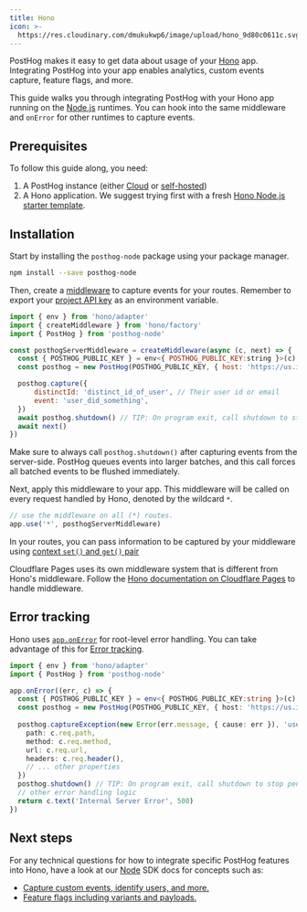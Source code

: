 ```yaml
---
title: Hono
icon: >-
  https://res.cloudinary.com/dmukukwp6/image/upload/hono_9d80c0611c.svg
---
```


PostHog makes it easy to get data about usage of your [Hono](https://hono.dev/) app. Integrating PostHog into your app enables analytics, custom events capture, feature flags, and more.

This guide walks you through integrating PostHog with your Hono app running on the [Node.js](https://hono.dev/docs/getting-started/nodejs) runtimes. You can hook into the same middleware and `onError` for other runtimes to capture events.

## Prerequisites

To follow this guide along, you need:

1. A PostHog instance (either [Cloud](https://app.posthog.com/signup) or [self-hosted](/docs/self-host))
2. A Hono application. We suggest trying first with a fresh [Hono Node.js starter template](https://hono.dev/docs/getting-started/nodejs#_1-setup).

## Installation

Start by installing the `posthog-node` package using your package manager.
```sh
npm install --save posthog-node
```

Then, create a [middleware](https://hono.dev/docs/guides/middleware) to capture events for your routes. Remember to export your [project API key](https://us.posthog.com/settings/project#variables) as an environment variable.

```js file=index.ts
import { env } from 'hono/adapter'
import { createMiddleware } from 'hono/factory'
import { PostHog } from 'posthog-node'

const posthogServerMiddleware = createMiddleware(async (c, next) => {
  const { POSTHOG_PUBLIC_KEY } = env<{ POSTHOG_PUBLIC_KEY:string }>(c)
  const posthog = new PostHog(POSTHOG_PUBLIC_KEY, { host: 'https://us.i.posthog.com' })

  posthog.capture({
      distinctId: 'distinct_id_of_user', // Their user id or email
      event: 'user_did_something',
  })
  await posthog.shutdown() // TIP: On program exit, call shutdown to stop pending pollers and flush any remaining events
  await next()
})
```

<CalloutBox icon="IconInfo" title="Shutdown">

Make sure to always call `posthog.shutdown()` after capturing events from the server-side. PostHog queues events into larger batches, and this call forces all batched events to be flushed immediately.

</CalloutBox>

Next, apply this middleware to your app. This middleware will be called on every request handled by Hono, denoted by the wildcard `*`.

```ts file=index.ts
// use the middleware on all (*) routes.
app.use('*', posthogServerMiddleware)
```

In your routes, you can pass information to be captured by your middleware using [context `set()` and `get()` pair](https://hono.dev/docs/api/context#set-get)

<CalloutBox icon="IconInfo" title="Cloudflare Pages">

Cloudflare Pages uses its own middleware system that is different from Hono's middleware. Follow the [Hono documentation on Cloudflare Pages](https://hono.dev/docs/getting-started/cloudflare-pages#cloudflare-pages-middleware) to handle middleware. 

</CalloutBox>

## Error tracking

Hono uses [`app.onError`](https://hono.dev/docs/api/exception#handling-httpexception) for root-level error handling. You can take advantage of this for [Error tracking](/docs/error-tracking).

```ts file=index.ts
import { env } from 'hono/adapter'
import { PostHog } from 'posthog-node'

app.onError((err, c) => {
  const { POSTHOG_PUBLIC_KEY } = env<{ POSTHOG_PUBLIC_KEY:string }>(c)
  const posthog = new PostHog(POSTHOG_PUBLIC_KEY, { host: 'https://us.i.posthog.com' })
  
  posthog.captureException(new Error(err.message, { cause: err }), 'user_distinct_id_with_err_rethrow', {
    path: c.req.path,
    method: c.req.method,
    url: c.req.url,
    headers: c.req.header(),
    // ... other properties
  })
  posthog.shutdown() // TIP: On program exit, call shutdown to stop pending pollers and flush any remaining events
  // other error handling logic
  return c.text('Internal Server Error', 500)
})
```

## Next steps

For any technical questions for how to integrate specific PostHog features into Hono, have a look at our [Node](/docs/libraries/node) SDK docs for concepts such as:
- [Capture custom events, identify users, and more.](/docs/libraries/node#capturing-events)
- [Feature flags including variants and payloads.](/docs/libraries/node#feature-flags)